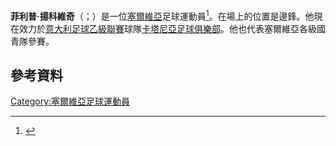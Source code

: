 '''菲利普·揚科維奇'''（{{lang-sr|Filip Janković}}；{{bd|1995年|1月17日}}）是一位[[塞爾維亞|塞爾維亞]]足球運動員<ref>{{cite web |url=http://www.crvenazvezdafk.com/debi-filipa-jankovica-4590-c2-content.htm |author=FK Crvena zvezda |title=Debi Filipa Jankovića |accessdate=2011-08-04}}</ref>。在場上的位置是邊鋒。他現在效力於[[意大利足球乙級聯賽|意大利足球乙級聯賽]]球隊[[卡塔尼亞足球俱樂部|卡塔尼亞足球俱樂部]]。他也代表塞爾維亞各級國青隊參賽。
==參考資料==
{{Reflist}}

{{DEFAULTSORT: Janković, Filip}}
[[Category:塞爾維亞足球運動員|Category:塞爾維亞足球運動員]]

{{Sport-bio-stub}}